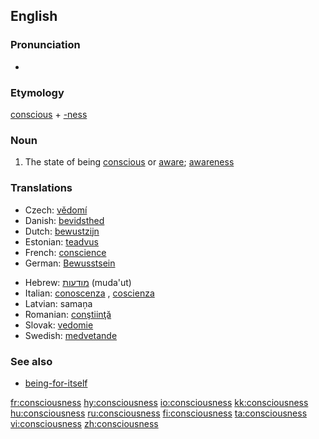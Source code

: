 ==English==

===Pronunciation===
*{{audio|en-us-consciousness.ogg|Audio (US)}}

===Etymology===
[[conscious]] + [[-ness]]

===Noun===
{{wikipedia}}
{{en-noun|-}}

# The state of being [[conscious]] or [[aware]]; [[awareness]]

===Translations===
{{rfc-level|Translations at L3+ (AutoFormat would have corrected level of Translations)}}
{{top}}
*Czech: [[vědomí]]  {{n}}
*Danish: [[bevidsthed]]
*Dutch: [[bewustzijn]] {{n}}
*Estonian: [[teadvus]]
*French: [[conscience]] {{f}}
*German: [[Bewusstsein]] {{n}}
{{mid}}
*Hebrew: [[מודעות]] (muda'ut) {{f}}
*Italian: [[conoscenza]] {{f}}, [[coscienza]] {{f}}
*Latvian: samaņa  {{n}}
*Romanian: [[conştiinţă]] {{f}}
*Slovak: [[vedomie]]  {{n}}
*Swedish: [[medvetande]] {{n}}
{{bottom}}

===See also===
* [[being-for-itself]]

[[fr:consciousness]]
[[hy:consciousness]]
[[io:consciousness]]
[[kk:consciousness]]
[[hu:consciousness]]
[[ru:consciousness]]
[[fi:consciousness]]
[[ta:consciousness]]
[[vi:consciousness]]
[[zh:consciousness]]